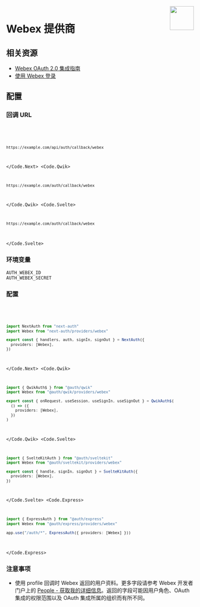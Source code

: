 
<img align="right" src="/img/providers/webex.svg" height="64" width="64" />

# Webex 提供商

## 相关资源

- [Webex OAuth 2.0 集成指南](https://developer.webex.com/docs/integrations)
- [使用 Webex 登录](https://developer.webex.com/docs/login-with-webex)

## 配置

### 回调 URL

<Code>
  <Code.Next>

```bash
https://example.com/api/auth/callback/webex
```

  </Code.Next>
  <Code.Qwik>

```bash
https://example.com/auth/callback/webex
```

  </Code.Qwik>
  <Code.Svelte>

```bash
https://example.com/auth/callback/webex
```

  </Code.Svelte>
</Code>

### 环境变量

```
AUTH_WEBEX_ID
AUTH_WEBEX_SECRET
```

### 配置

<Code>
  <Code.Next>

```ts filename="/auth.ts"
import NextAuth from "next-auth"
import Webex from "next-auth/providers/webex"

export const { handlers, auth, signIn, signOut } = NextAuth({
  providers: [Webex],
})
```

  </Code.Next>
  <Code.Qwik>
  
```ts filename="/src/routes/plugin@auth.ts"
import { QwikAuth$ } from "@auth/qwik"
import Webex from "@auth/qwik/providers/webex"

export const { onRequest, useSession, useSignIn, useSignOut } = QwikAuth$(
  () => ({
    providers: [Webex],
  })
)
```

  </Code.Qwik>
  <Code.Svelte>

```ts filename="/src/auth.ts"
import { SvelteKitAuth } from "@auth/sveltekit"
import Webex from "@auth/sveltekit/providers/webex"

export const { handle, signIn, signOut } = SvelteKitAuth({
  providers: [Webex],
})
```

  </Code.Svelte>
  <Code.Express>

```ts filename="/src/app.ts"
import { ExpressAuth } from "@auth/express"
import Webex from "@auth/express/providers/webex"

app.use("/auth/*", ExpressAuth({ providers: [Webex] }))
```

  </Code.Express>
</Code>

### 注意事项

- 使用 profile 回调时 Webex 返回的用户资料。更多字段请参考 Webex 开发者门户上的 [People - 获取我的详细信息](https://developer.webex.com/docs/api/v1/people/get-my-own-details)。返回的字段可能因用户角色、OAuth 集成的权限范围以及 OAuth 集成所属的组织而有所不同。
